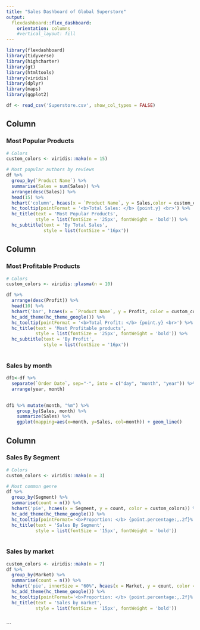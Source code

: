 ---
title: "Sales Dashboard of Global Superstore"
output: 
  flexdashboard::flex_dashboard:
    orientation: columns
    #vertical_layout: fill
---

```{r setup, include=FALSE}
library(flexdashboard)
library(tidyverse)
library(highcharter)                  
library(gt)                  
library(htmltools)                
library(viridis) 
library(dplyr)
library(maps)
library(ggplot2)

df <- read_csv('Superstore.csv', show_col_types = FALSE)

```

Column {data-width=400}
-----------------------------------------------------------------------

### Most Popular Products

```{r}
# Colors
custom_colors <- viridis::mako(n = 15)

# Most popular authors by reviews
df %>% 
  group_by(`Product Name`) %>% 
  summarise(Sales = sum(Sales)) %>% 
  arrange(desc(Sales)) %>% 
  head(15) %>% 
  hchart('column', hcaes(x = `Product Name`, y = Sales,color = custom_colors)) %>%   hc_add_theme(hc_theme_google()) %>% 
  hc_tooltip(pointFormat = '<b>Total Sales: </b> {point.y} <br>') %>% 
  hc_title(text = 'Most Popular Products',
           style = list(fontSize = '25px', fontWeight = 'bold')) %>% 
  hc_subtitle(text = 'By Total Sales',
              style = list(fontSize = '16px'))

```


Column {data-width=300}
-----------------------------------------------------------------------

### Most Profitable Products

```{r}
# Colors
custom_colors <- viridis::plasma(n = 10)

df %>% 
  arrange(desc(Profit)) %>% 
  head(10) %>% 
  hchart('bar', hcaes(x = `Product Name`, y = Profit, color = custom_colors)) %>% 
  hc_add_theme(hc_theme_google()) %>% 
  hc_tooltip(pointFormat = '<b>Total Profit: </b> {point.y} <br>') %>% 
  hc_title(text = 'Most Profitable products',
           style = list(fontSize = '25px', fontWeight = 'bold')) %>% 
  hc_subtitle(text = 'By Profit',
              style = list(fontSize = '16px')) 
 

```
### Sales by month
```{r}

df1<-df %>% 
  separate(`Order Date`, sep="-", into = c("day", "month", "year")) %>%
  arrange(year, month)
  

df1 %>% mutate(month, "%m") %>%
    group_by(Sales, month) %>% 
    summarize(Sales) %>%
    ggplot(mapping=aes(x=month, y=Sales, col=month)) + geom_line()
```


Column {data-width=300}
-----------------------------------------------------------------------
### Sales By Segment

```{r}
# Colors
custom_colors <- viridis::mako(n = 3)

# Most common genre
df %>% 
  group_by(Segment) %>% 
  summarise(count = n()) %>% 
  hchart('pie', hcaes(x = Segment, y = count, color = custom_colors)) %>% 
  hc_add_theme(hc_theme_google()) %>% 
  hc_tooltip(pointFormat='<b>Proportion: </b> {point.percentage:,.2f}%') %>% 
  hc_title(text = 'Sales By Segment',
           style = list(fontSize = '15px', fontWeight = 'bold'))
  
```


### Sales by market

```{r}
custom_colors <- viridis::mako(n = 7)
df %>% 
  group_by(Market) %>% 
  summarise(count = n()) %>% 
  hchart('pie', innerSize = "60%", hcaes(x = Market, y = count, color = custom_colors)) %>% 
  hc_add_theme(hc_theme_google()) %>% 
  hc_tooltip(pointFormat='<b>Proportion: </b> {point.percentage:,.2f}%') %>% 
  hc_title(text = 'Sales by market',
           style = list(fontSize = '15px', fontWeight = 'bold'))  
  
```


```


